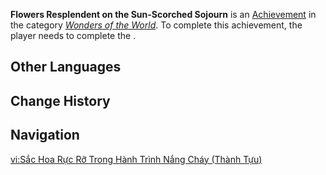 {{Stub}}
{{Achievement Infobox
|title        = Flowers Resplendent on the Sun-Scorched Sojourn
|id           = 84327
|order id     = 5106
|category     = Wonders of the World
|description  = Complete "[[Flowers Resplendent on the Sun-Scorched Sojourn]]."
|requirements = 
|primogems    = 10
|tracking     = 
|topic        = 
|type         = Quest
|quest        = Flowers Resplendent on the Sun-Scorched Sojourn
|hidden       = 1
|set          = 
}}
'''Flowers Resplendent on the Sun-Scorched Sojourn''' is an [[Achievement]] in the category ''[[Wonders of the World]]''. To complete this achievement, the player needs to complete the {{Quest|Flowers Resplendent on the Sun-Scorched Sojourn}}.
<!--
==Gameplay Notes==
* 

==Gallery==
{{Preview
|size=300px
|file=
|caption=
}}

==Video Guides==
{{EVT
|video1   = 
|caption1 = 
}}
-->
==Other Languages==
{{Other Languages|Transclude = Flowers Resplendent on the Sun-Scorched Sojourn}}

==Change History==
{{Change History|5.0}}
<!--
==References==
{{Reflist}}
-->
==Navigation==
{{Achievement Navbox}}

[[vi:Sắc Hoa Rực Rỡ Trong Hành Trình Nắng Cháy (Thành Tựu)]]